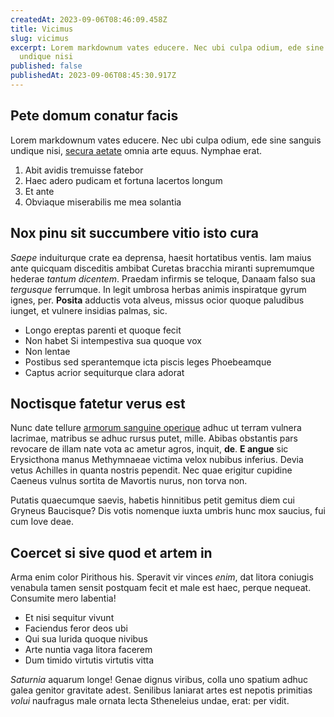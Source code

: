```yaml
---
createdAt: 2023-09-06T08:46:09.458Z
title: Vicimus
slug: vicimus
excerpt: Lorem markdownum vates educere. Nec ubi culpa odium, ede sine sanguis
  undique nisi
published: false
publishedAt: 2023-09-06T08:45:30.917Z
---
```


## Pete domum conatur facis

Lorem markdownum vates educere. Nec ubi culpa odium, ede sine sanguis undique nisi, [secura aetate](http://an.com/) omnia arte equus. Nymphae erat.


1. Abit avidis tremuisse fatebor
2. Haec adero pudicam et fortuna lacertos longum
3. Et ante
4. Obviaque miserabilis me mea solantia

## Nox pinu sit succumbere vitio isto cura

*Saepe* induiturque crate ea deprensa, haesit hortatibus ventis. Iam maius ante quicquam disceditis ambibat Curetas bracchia miranti supremumque hederae *tantum dicentem*. Praedam infirmis se teloque, Danaam falso sua *tergusque* ferrumque. In legit umbrosa herbas animis inspiratque gyrum ignes, per. **Posita** adductis vota alveus, missus ocior quoque paludibus iunget, et vulnere insidias palmas, sic.

* Longo ereptas parenti et quoque fecit
* Non habet Si intempestiva sua quoque vox
* Non lentae
* Postibus sed sperantemque icta piscis leges Phoebeamque
* Captus acrior sequiturque clara adorat

## Noctisque fatetur verus est

Nunc date tellure [armorum sanguine operique](http://pictasquod.com/defodit) adhuc ut terram vulnera lacrimae, matribus se adhuc rursus putet, mille. Abibas obstantis pars revocare de illam nate vota ac ametur agros, inquit, **de**. **E angue** sic Erysicthona manus Methymnaeae victima velox nubibus inferius. Devia vetus Achilles in quanta nostris pependit. Nec quae erigitur cupidine Caeneus vulnus sortita de Mavortis nurus, non torva non.

Putatis quaecumque saevis, habetis hinnitibus petit gemitus diem cui Gryneus Baucisque? Dis votis nomenque iuxta umbris hunc mox saucius, fui cum Iove deae.

## Coercet si sive quod et artem in

Arma enim color Pirithous his. Speravit vir vinces *enim*, dat litora coniugis venabula tamen sensit postquam fecit et male est haec, perque nequeat. Consumite mero labentia!

* Et nisi sequitur vivunt
* Faciendus feror deos ubi
* Qui sua lurida quoque nivibus
* Arte nuntia vaga litora facerem
* Dum timido virtutis virtutis vitta

*Saturnia* aquarum longe! Genae dignus viribus, colla uno spatium adhuc galea genitor gravitate adest. Senilibus laniarat artes est nepotis primitias *volui* naufragus male ornata lecta Stheneleius undae, erat: per vidit.
